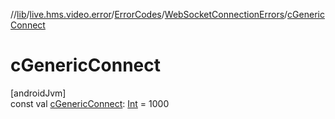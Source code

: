 //[lib](/api-reference/android/v2/home/content)/[live.hms.video.error](../../index)/[ErrorCodes](../index)/[WebSocketConnectionErrors](index)/[cGenericConnect](c-generic-connect)

# cGenericConnect

[androidJvm]\
const val [cGenericConnect](c-generic-connect): [Int](https://kotlinlang.org/api/latest/jvm/stdlib/kotlin/-int/index.html) = 1000
